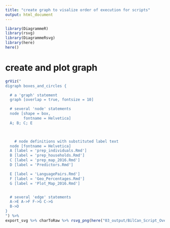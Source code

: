 ---
title: "create graph to visalize order of execution for scripts"
output: html_document
---

```{r setup, include=FALSE}
library(DiagrammeR)
library(rsvg)
library(DiagrammeRsvg)
library(here)
here()
```

# create and plot graph

```{r graph}
grViz("
digraph boxes_and_circles {

  # a 'graph' statement
  graph [overlap = true, fontsize = 10]

  # several 'node' statements
  node [shape = box,
        fontname = Helvetica]
  A; B; C; E


  
    # node definitions with substituted label text
  node [fontname = Helvetica]
  A [label = 'prep_individuals.Rmd']
  B [label = 'prep_households.Rmd']
  C [label = 'prep_map_2016.Rmd']
  D [label = 'Predictors.Rmd']

  E [label = 'LanguagePairs.Rmd']
  F [label = 'Geo_Percentages.Rmd']
  G [label = 'Plot_Map_2016.Rmd']


  # several 'edge' statements
  A->E A->F F->G C->G
  B->D 
}
") %>%
export_svg %>% charToRaw %>% rsvg_png(here("03_output/BilCan_Script_Overview.png"),  width = 2000, height = 700)
```

